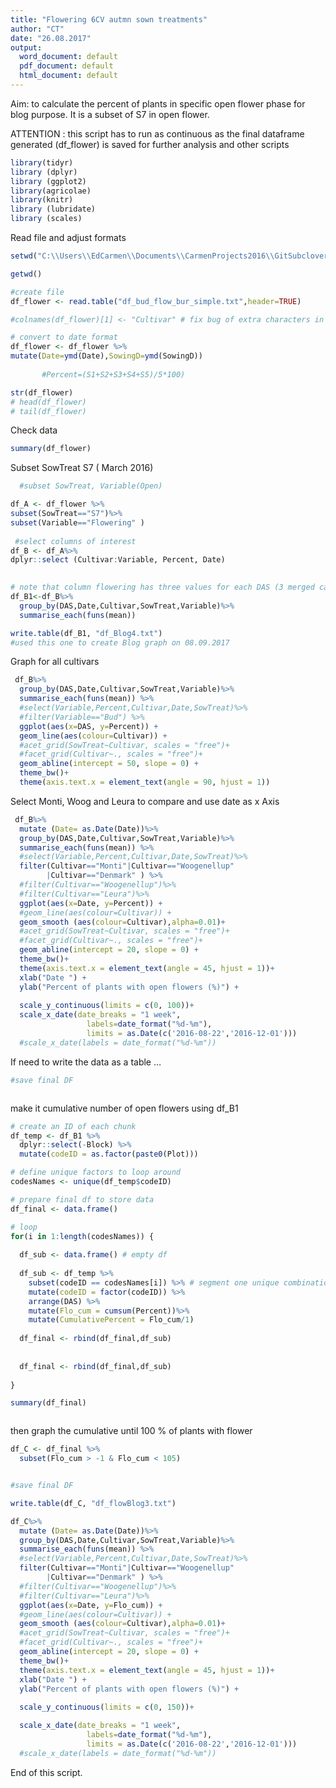 ```yaml
---
title: "Flowering 6CV autmn sown treatments"
author: "CT"
date: "26.08.2017"
output:
  word_document: default
  pdf_document: default
  html_document: default
---
```

Aim: to calculate the percent of plants in specific open flower phase for blog purpose.
It is a  subset of S7 in open flower. 

ATTENTION : this script has to run as continuous as the final dataframe generated (df_flower) is saved for further analysis and other scripts 

```r
library(tidyr)
library (dplyr)
library (ggplot2)
library(agricolae)
library(knitr)
library (lubridate)
library (scales)

```
Read file and adjust formats 

```r

setwd("C:\\Users\\EdCarmen\\Documents\\CarmenProjects2016\\GitSubclover\\BlogFlowIv2")

getwd()

#create file
df_flower <- read.table("df_bud_flow_bur_simple.txt",header=TRUE)

#colnames(df_flower)[1] <- "Cultivar" # fix bug of extra characters in name

# convert to date format
df_flower <- df_flower %>%
mutate(Date=ymd(Date),SowingD=ymd(SowingD))
       
       #Percent=(S1+S2+S3+S4+S5)/5*100)

str(df_flower)
# head(df_flower)
# tail(df_flower)
```

Check data 
```r
summary(df_flower)
```

Subset SowTreat S7 ( March 2016) 


```r

  #subset SowTreat, Variable(Open)

df_A <- df_flower %>%
subset(SowTreat=="S7")%>%
subset(Variable=="Flowering" )
  
 #select columns of interest 
df_B <- df_A%>%
dplyr::select (Cultivar:Variable, Percent, Date)

  
# note that column flowering has three values for each DAS (3 merged categories) need to make the average of the 3. 
df_B1<-df_B%>%
  group_by(DAS,Date,Cultivar,SowTreat,Variable)%>%
  summarise_each(funs(mean))

write.table(df_B1, "df_Blog4.txt")
#used this one to create Blog graph on 08.09.2017

```





Graph for all cultivars 

```r

 df_B%>%
  group_by(DAS,Date,Cultivar,SowTreat,Variable)%>%
  summarise_each(funs(mean)) %>%
  #select(Variable,Percent,Cultivar,Date,SowTreat)%>%
  #filter(Variable=="Bud") %>%
  ggplot(aes(x=DAS, y=Percent)) + 
  geom_line(aes(colour=Cultivar)) +
  #acet_grid(SowTreat~Cultivar, scales = "free")+
  #facet_grid(Cultivar~., scales = "free")+
  geom_abline(intercept = 50, slope = 0) +
  theme_bw()+
  theme(axis.text.x = element_text(angle = 90, hjust = 1))


```

Select Monti, Woog and Leura to compare and use date as x Axis


```r

 df_B%>%
  mutate (Date= as.Date(Date))%>%
  group_by(DAS,Date,Cultivar,SowTreat,Variable)%>%
  summarise_each(funs(mean)) %>%
  #select(Variable,Percent,Cultivar,Date,SowTreat)%>%
  filter(Cultivar=="Monti"|Cultivar=="Woogenellup" 
        |Cultivar=="Denmark" ) %>%
  #filter(Cultivar=="Woogenellup")%>%
  #filter(Cultivar=="Leura")%>%
  ggplot(aes(x=Date, y=Percent)) + 
  #geom_line(aes(colour=Cultivar)) +
  geom_smooth (aes(colour=Cultivar),alpha=0.01)+
  #acet_grid(SowTreat~Cultivar, scales = "free")+
  #facet_grid(Cultivar~., scales = "free")+
  geom_abline(intercept = 20, slope = 0) +
  theme_bw()+
  theme(axis.text.x = element_text(angle = 45, hjust = 1))+
  xlab("Date ") +
  ylab("Percent of plants with open flowers (%)") +
  
  scale_y_continuous(limits = c(0, 100))+
  scale_x_date(date_breaks = "1 week", 
                 labels=date_format("%d-%m"),
                 limits = as.Date(c('2016-08-22','2016-12-01')))
  #scale_x_date(labels = date_format("%d-%m"))
```

If need to write the data as a table ... 


```r
#save final DF 



```


make it cumulative number of open flowers using df_B1



```r


# create an ID of each chunk
df_temp <- df_B1 %>%
  dplyr::select(-Block) %>%
  mutate(codeID = as.factor(paste0(Plot)))

# define unique factors to loop around
codesNames <- unique(df_temp$codeID)

# prepare final df to store data
df_final <- data.frame()

# loop
for(i in 1:length(codesNames)) {
  
  df_sub <- data.frame() # empty df
  
  df_sub <- df_temp %>%
    subset(codeID == codesNames[i]) %>% # segment one unique combination
    mutate(codeID = factor(codeID)) %>%
    arrange(DAS) %>%
    mutate(Flo_cum = cumsum(Percent))%>%
    mutate(CumulativePercent = Flo_cum/1)
  
  df_final <- rbind(df_final,df_sub)
    
  
  df_final <- rbind(df_final,df_sub)
  
}

summary(df_final)



```


then graph the cumulative until 100 % of plants with flower 

```r

df_C <- df_final %>%
  subset(Flo_cum > -1 & Flo_cum < 105)


#save final DF 

write.table(df_C, "df_flowBlog3.txt")

df_C%>%
  mutate (Date= as.Date(Date))%>%
  group_by(DAS,Date,Cultivar,SowTreat,Variable)%>%
  summarise_each(funs(mean)) %>%
  #select(Variable,Percent,Cultivar,Date,SowTreat)%>%
  filter(Cultivar=="Monti"|Cultivar=="Woogenellup" 
        |Cultivar=="Denmark" ) %>%
  #filter(Cultivar=="Woogenellup")%>%
  #filter(Cultivar=="Leura")%>%
  ggplot(aes(x=Date, y=Flo_cum)) + 
  #geom_line(aes(colour=Cultivar)) +
  geom_smooth (aes(colour=Cultivar),alpha=0.01)+
  #acet_grid(SowTreat~Cultivar, scales = "free")+
  #facet_grid(Cultivar~., scales = "free")+
  geom_abline(intercept = 20, slope = 0) +
  theme_bw()+
  theme(axis.text.x = element_text(angle = 45, hjust = 1))+
  xlab("Date ") +
  ylab("Percent of plants with open flowers (%)") +
  
  scale_y_continuous(limits = c(0, 150))+

  scale_x_date(date_breaks = "1 week", 
                 labels=date_format("%d-%m"),
                 limits = as.Date(c('2016-08-22','2016-12-01')))
  #scale_x_date(labels = date_format("%d-%m"))

```


End of this script.



